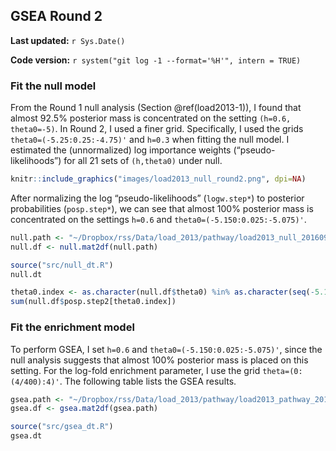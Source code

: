 ## GSEA Round 2 {#load2013-2}

**Last updated:** `r Sys.Date()`

**Code version:** `r system("git log -1 --format='%H'", intern = TRUE)`

### Fit the null model

From the Round 1 null analysis (Section \@ref(load2013-1)), I found that almost 92.5% posterior mass is concentrated on the setting `(h=0.6, theta0=-5)`. In Round 2, I used a finer grid. Specifically, I used the grids `theta0=(-5.25:0.25:-4.75)'` and `h=0.3` when fitting the null model. I estimated the (unnormalized) log importance weights ("pseudo-likelihoods") for all 21 sets of `(h,theta0)` under null. 

```r
knitr::include_graphics("images/load2013_null_round2.png", dpi=NA)
```

After normalizing the log "pseudo-likelihoods" (`logw.step*`) to posterior probabilities (`posp.step*`), we can see that almost 100% posterior mass is concentrated on the settings `h=0.6` and `theta0=(-5.150:0.025:-5.075)'`.
```r
null.path <- "~/Dropbox/rss/Data/load_2013/pathway/load2013_null_201609.mat"
null.df <- null.mat2df(null.path)
```

```r
source("src/null_dt.R")
null.dt
```

```r
theta0.index <- as.character(null.df$theta0) %in% as.character(seq(-5.150,-5.075,by=0.025)) 
sum(null.df$posp.step2[theta0.index]) 
```

### Fit the enrichment model

To perform GSEA, I set `h=0.6` and `theta0=(-5.150:0.025:-5.075)'`, since the null analysis suggests that almost 100% posterior mass is placed on this setting. For the log-fold enrichment parameter, I use the grid `theta=(0:(4/400):4)'`. The following table lists the GSEA results. 
```r
gsea.path <- "~/Dropbox/rss/Data/load_2013/pathway/load2013_pathway_201609.mat"
gsea.df <- gsea.mat2df(gsea.path) 
```

```r
source("src/gsea_dt.R")
gsea.dt
```


